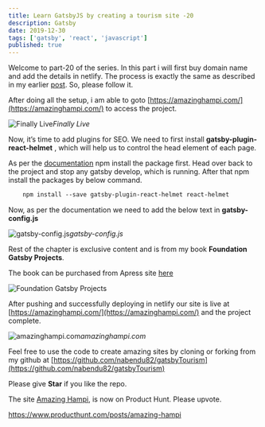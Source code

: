 ```yaml
---
title: Learn GatsbyJS by creating a tourism site -20
description: Gatsby
date: 2019-12-30
tags: ['gatsby', 'react', 'javascript']
published: true
---
```


Welcome to part-20 of the series. In this part i will first buy domain name and add the details in netlify. The process is exactly the same as described in my earlier [post](https://medium.com/@nabendu82/creating-blog-site-using-stackbit-gatsbyjs-and-dev-2-1947a6faeb89). So, please follow it.

After doing all the setup, i am able to goto [https://amazinghampi.com/](https://amazinghampi.com/) to access the project.

![Finally Live](https://ik.imagekit.io/thewebdev/GatsbyTourism/20/1_Y0sB82uIE.png)*Finally Live*

Now, it’s time to add plugins for SEO. We need to first install **gatsby-plugin-react-helmet** , which will help us to control the head element of each page.

As per the [documentation](https://www.gatsbyjs.org/packages/gatsby-plugin-react-helmet/) npm install the package first. Head over back to the project and stop any gatsby develop, which is running. After that npm install the packages by below command.

```css
    npm install --save gatsby-plugin-react-helmet react-helmet
```

Now, as per the documentation we need to add the below text in **gatsby-config.js**

![gatsby-config.js](https://ik.imagekit.io/thewebdev/GatsbyTourism/20/2_iIhX_qtI5.png)*gatsby-config.js*

Rest of the chapter is exclusive content and is from my book **Foundation Gatsby Projects**.

The book can be purchased from Apress site <a href="https://www.apress.com/in/book/9781484265574" target="_blank" rel="noopener noreferrer">here</a>

![Foundation Gatsby Projects](https://res.cloudinary.com/dxkxvfo2o/image/upload/v1609570264/Foundation_Gatsby_zilffx.jpg)

After pushing and successfully deploying in netlify our site is live at [https://amazinghampi.com/](https://amazinghampi.com/) and the project complete.

![amazinghampi.com](https://ik.imagekit.io/thewebdev/GatsbyTourism/20/26_EEFqPB9V7.png)*amazinghampi.com*

Feel free to use the code to create amazing sites by cloning or forking from my github at [https://github.com/nabendu82/gatsbyTourism](https://github.com/nabendu82/gatsbyTourism)

Please give **Star** if you like the repo.

The site [Amazing Hampi](https://amazinghampi.com/), is now on Product Hunt. Please upvote.

https://www.producthunt.com/posts/amazing-hampi
